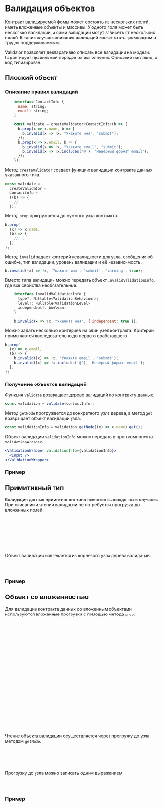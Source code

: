 
<Meta of={DocsStories} />

# Валидация объектов

Контракт валидируемой фомы может состоять из нескольких полей, иметь вложенные объекты и массивы.
У одного поля может быть несколько валидаций, а сами валидации могут зависеть от нескольких полей.
В таких случаях описание валидаций может стать громоздким и трудно поддерживаемым.

Validator позволяет декларативно описать все валидации на модели.
Гарантирует правильный порядок их выполнения.
Описание наглядно, а код типизирован.

## Плоский объект

### Описание правил валидаций

```jsx static
    interface ContactInfo {
      name: string;
      email: string;
    }

    const validate = createValidator<ContactInfo>(b => {
      b.prop(x => x.name, b => {
        b.invalid(x => !x, "Укажите имя", "submit");
      });
      b.prop(x => x.email, b => {
        b.invalid(x => !x, "Укажите email", "submit");
        b.invalid(x => !x.includes('@'), "Неверный формат email");
      });
    });
```

Метод `createValidator` создает функцию валидации контракта данных указанного типа.

```jsx static
const validate =
  createValidator <
  ContactInfo >
  ((b) => {
    //...
  });
```

Метод `prop` прогружается до нужного узла контракта.

```jsx static
b.prop(
  (x) => x.name,
  (b) => {
    //...
  },
);
```

Метод `invalid` задает критерий невалидности для узла, сообщение об ошибке, тип валидации, уровень валидации и её независимость.

```jsx static
b.invalid((x) => !x, 'Укажите имя', 'submit', 'warning', true);
```

Вместо типа валидации можно передать объект `InvalidValidationInfo`, где все свойства необязательные:

```jsx static
    interface InvalidValidationInfo {
      type?: Nullable<ValidationBehaviour>;
      level?: Nullable<ValidationLevel>;
      independent?: boolean;
    }

    b.invalid(x => !x, "Укажите имя", { independent: true });
```

Можно задать несколько критериев на один узел контракта.
Критерии применяются последовательно до первого сработавшего.

```jsx static
b.prop(
  (x) => x.email,
  (b) => {
    b.invalid((x) => !x, 'Укажите email', 'submit');
    b.invalid((x) => !x.includes('@'), 'Неверный формат email');
  },
);
```

### Получение объектов валидаций

Функция `validate` возвращает дерево валидаций по контракту данных.

```jsx static
const validation = validate(contactInfo);
```

Метод `getNode` прогружается до конкретного узла дерева, а метод `get` возвращает объект валидации узла.

```jsx static
const validationInfo = validation.getNode((x) => x.name).get();
```

Объект валидации `validationInfo` можно передать в проп компонента `ValidationWrapper`.

```jsx static
<ValidationWrapper validationInfo={validationInfo}>
  <Input />
</ValidationWrapper>
```

### Пример

<Canvas of={DocsStories.FlatObject} />

## Примитивный тип

Валидация данных примитивного типа является вырожденным случаем.
При описании и чтении валидации не потребуется прогрузка до вложенных полей.

```jsx static
const validateEmail =
  createValidator <
  string >
  ((b) => {
    b.invalid((x) => !x, 'Укажите email', 'submit');
    b.invalid((x) => !x.includes('@'), 'Неверный формат email');
  });
```

Объект валидации извлекается из корневого узла дерева валидаций.

```jsx static
const validation = validateEmail(email);
const validationInfo = validation.get();
```

### Пример

<Canvas of={DocsStories.PrimitiveType} />

## Объект со вложенностью

Для валидации контракта данных со вложенным объектами используются вложенные прогрузки с помощью метода `prop`.

```jsx static
    interface FullName {
      surname: string;
      name: string;
    }

    interface ContactInfo {
      fullName: FullName;
      email: string;
    }

    const validateContact = createValidator<ContactInfo>(b => {
      b.prop(x => x.fullName, b => {
        b.prop(x => x.name, b => {
          b.invalid(x => !x, "Укажите имя", "submit");
        });
        b.prop(x => x.surname, b => {
          b.invalid(x => !x, "Укажите фамилию", "submit");
        });
      });
      b.prop(x => x.email, b => {
        b.invalid(x => !x, "Укажите email", "submit");
        b.invalid(x => !x.includes('@'), "Неверный формат email");
      });
    });
```

Чтение объекта валидации осуществляется через прогрузку до узла методом `getNode`.

```jsx static
const validation = validateContact(contactInfo);
const fullNameNode = validation.getNode((x) => x.fullName);
const nameNode = fullNameNode.getNode((x) => x.name);
const validationInfo = nameNode.get();
```

Прогрузку до узла можно записать одним выражением.

```jsx static
const validation = validateContact(contactInfo);
const validationInfo = validation.getNode((x) => x.fullName.name).get();
```

### Пример

<Canvas of={DocsStories.NestedObject} />
